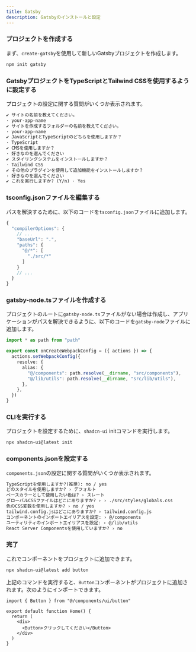 ```yaml
---
title: Gatsby
description: Gatsbyのインストールと設定
---
```


<Steps>

### プロジェクトを作成する

まず、`create-gatsby`を使用して新しいGatsbyプロジェクトを作成します。

```bash
npm init gatsby
```

### GatsbyプロジェクトをTypeScriptとTailwind CSSを使用するように設定する

プロジェクトの設定に関する質問がいくつか表示されます。

```txt showLineNumbers
✔ サイトの名前を教えてください。
· your-app-name
✔ サイトを作成するフォルダーの名前を教えてください。
· your-app-name
✔ JavaScriptとTypeScriptのどちらを使用しますか？
· TypeScript
✔ CMSを使用しますか？
· 好きなのを選んでください
✔ スタイリングシステムをインストールしますか？
· Tailwind CSS
✔ その他のプラグインを使用して追加機能をインストールしますか？
· 好きなのを選んでください
✔ これを実行しますか? (Y/n) · Yes
```

### tsconfig.jsonファイルを編集する

パスを解決するために、以下のコードを`tsconfig.json`ファイルに追加します。

```ts {4-9} showLineNumbers
{
  "compilerOptions": {
    // ...
    "baseUrl": ".",
    "paths": {
      "@/*": [
        "./src/*"
      ]
    }
    // ...
  }
}
```

### gatsby-node.tsファイルを作成する

プロジェクトのルートに`gatsby-node.ts`ファイルがない場合は作成し、アプリケーションがパスを解決できるように、以下のコードを`gatsby-node`ファイルに追加します。

```ts
import * as path from "path"

export const onCreateWebpackConfig = ({ actions }) => {
  actions.setWebpackConfig({
    resolve: {
      alias: {
        "@/components": path.resolve(__dirname, "src/components"),
        "@/lib/utils": path.resolve(__dirname, "src/lib/utils"),
      },
    },
  })
}
```

### CLIを実行する

プロジェクトを設定するために、`shadcn-ui` initコマンドを実行します。

```bash
npx shadcn-ui@latest init
```

### components.jsonを設定する

`components.json`の設定に関する質問がいくつか表示されます。

```txt showLineNumbers
TypeScriptを使用しますか?(推奨): no / yes
どのスタイルを使用しますか? › デフォルト
ベースカラーとして使用したい色は? › スレート
グローバルCSSファイルはどこにありますか? › › ./src/styles/globals.css
色のCSS変数を使用しますか? › no / yes
tailwind.config.jsはどこにありますか? › tailwind.config.js
コンポーネントのインポートエイリアスを設定: › @/components
ユーティリティのインポートエイリアスを設定: › @/lib/utils
React Server Componentsを使用していますか? › no
```

### 完了

これでコンポーネントをプロジェクトに追加できます。

```bash
npx shadcn-ui@latest add button
```

上記のコマンドを実行すると、`Button`コンポーネントがプロジェクトに追加されます。次のようにインポートできます。

```tsx {1,6} showLineNumbers
import { Button } from "@/components/ui/button"

export default function Home() {
  return (
    <div>
      <Button>クリックしてください</Button>
    </div>
  )
}
```

</Steps>